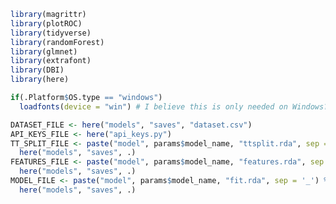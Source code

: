<style type="text/css">
  code {
    font-family: "Fira Code Retina", monospace;
  }
</style>
  
```r
library(magrittr)
library(plotROC)
library(tidyverse)
library(randomForest)
library(glmnet)
library(extrafont)
library(DBI)
library(here)

if(.Platform$OS.type == "windows")
  loadfonts(device = "win") # I believe this is only needed on Windows?
```

```r
DATASET_FILE <- here("models", "saves", "dataset.csv")
API_KEYS_FILE <- here("api_keys.py")
TT_SPLIT_FILE <- paste("model", params$model_name, "ttsplit.rda", sep = '_') %>%
  here("models", "saves", .)
FEATURES_FILE <- paste("model", params$model_name, "features.rda", sep = '_') %>%
  here("models", "saves", .)
MODEL_FILE <- paste("model", params$model_name, "fit.rda", sep = '_') %>%
  here("models", "saves", .)
```

